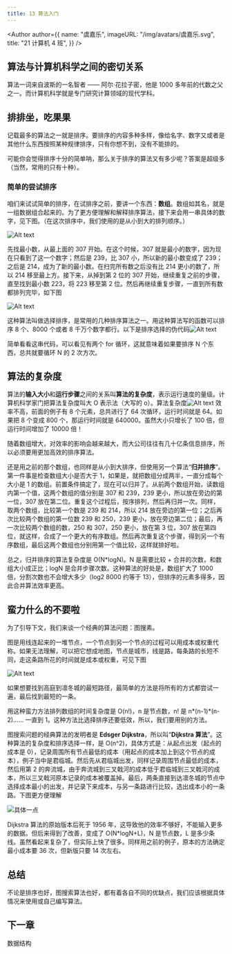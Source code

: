 ```yaml
---
title: 13 算法入门
---
```


<Author
  author={{
    name: "虞嘉乐",
    imageURL: "/img/avatars/虞嘉乐.svg",
    title: "21 计算机 4 班",
  }}
/>

<BVideo src="BV1EW411u7th" p="13" />

## 算法与计算机科学之间的密切关系

算法一词来自波斯的一名智者 —— 阿尔·花拉子密，他是 1000 多年前的代数之父之一。而计算机科学就是专门研究计算领域的现代学科。

## 排排坐，吃果果

记载最多的算法之一就是排序。要排序的内容多种多样，像给名字、数字又或者是其他什么东西按照某种规律排序，只有你想不到，没有不能排的。

可能你会觉得排序十分的简单呐，那么关于排序的算法又有多少呢？答案是超级多（当然，常用的只有十种）。

### 简单的尝试排序

咱们来试试简单的排序，在试排序之前，要讲一个东西：**数组**。数组如其名，就是一组数据组合起来的。为了更方便理解和解释排序算法，接下来会用一串具体的数字，见下图。（在这次排序中，我们使用的是从小到大的排列顺序。）

![Alt text](./%E5%BE%AE%E4%BF%A1%E6%88%AA%E5%9B%BE_20221122222909.png)

先找最小数，从最上面的 307 开始。在这个时候，307 就是最小的数字，因为现在只看到了这一个数字；然后是 239，比 307 小，所以新的最小数变成了 239；之后是 214，成为了新的最小数。在扫完所有数之后没有比 214 更小的数了，所以 214 移至最上方。接下来，从掉到第 2 位的 307 开始，继续重复之前的步骤，直至找到最小数 223，将 223 移至第 2 位。然后再继续重复步骤，一直到所有数都排列完毕，如下图

![Alt text](./%E5%BE%AE%E4%BF%A1%E6%88%AA%E5%9B%BE_20221122223742.png)

这种算法叫做选择排序，是常用的几种排序算法之一。用这种算法写的函数可以排序 8 个、8000 个或者 8 千万个数字都行。以下是排序选择的伪代码![Alt text](./%E5%BE%AE%E4%BF%A1%E6%88%AA%E5%9B%BE_20221122224045.png)

简单看看这串代码，可以看见有两个 for 循环，这就意味着如果要排序 N 个东西，总共就要循环 N 的 2 次方次。

## 算法的复杂度

算法的**输入大小**和**运行步骤**之间的关系叫**算法的复杂度**，表示运行速度的量级。计算机科学家门把算法复杂度叫大 O 表示法（大写的 o）。算法复杂度![Alt text](./%E5%BE%AE%E4%BF%A1%E6%88%AA%E5%9B%BE_20221122224908.png) 效率不高，前面的例子有 8 个元素，总共进行了 64 次循环，运行时间就是 64。如果把 8 个变成 800 个，那运行时间就是 640000。虽然大小只增长了 100 倍，但运行时间增加了 10000 倍！

随着数组增大，对效率的影响会越来越大，而大公司往往有几十亿条信息排序，所以必须要用更加高效的排序算法。

还是用之前的那个数组，也同样是从小到大排序，但使用另一个算法“**归并排序**”。第一件事是检查数组大小是否大于 1，如果是，就把数组分成两半，一直分成每个大小是 1 的数组。前置条件搞定了，现在可以归并了。从前两个数组开始，读数组内第一个值，这两个数组的值分别是 307 和 239，239 更小，所以放在旁边的第一位，307 放在第二位。重复这个过程后，按序排列，然后再归并一次。同样，取两个数组，比较第一个数是 239 和 214，所以 214 放在旁边的第一位；之后再次比较两个数组的第一位数 239 和 250，239 更小，放在旁边第二位；最后，再一次比较两个数组的数，250 和 307，250 更小，放在第 3 位，307 放在第四位，就这样，合成了一个更大的有序数组。然后再次重复这个步骤，得到另一个有序数组，最后这两个数组也分别用第一个值比较，这样就排好啦。

总之，归并排序的算法复杂度是 O(N\*logN)。N 是需要比较 + 合并的次数，和数组大小成正比；logN 是合并步骤次数。这种算法的好处是，数组扩大了 1000 倍，分割次数也不会增大多少（log2 8000 约等于 13），但排序的元素多得多，因此合并算法效率更高。

## 蛮力什么的不要啦

为了引导下文，我们来谈一个经典的算法问题：图搜素。

图是用线连起来的一堆节点，一个节点到另一个节点的过程可以用成本或权重代称。如果无法理解，可以把它想成地图，节点是城市，线是路，每条路的长短不同，走这条路所花的时间就是成本或权重，可见下图

![Alt text](./%E5%BE%AE%E4%BF%A1%E6%88%AA%E5%9B%BE_20221123180129.png)

如果想要找到高庭到凛冬城的最短路径，最简单的方法是将所有的方式都尝试一遍，最后找到最短的一条。

用这种蛮力方法排列数组的时间复杂度是 O(n!)，n 是节点数，n! 是 n*(n-1)*(n-2)…… 一直到 1。这种方法比选择排序还要低效，所以，我们要用别的方法。

图搜索问题的经典算法的发明者是 **Edsger Dijkstra**，所以叫“**Dijkstra 算法**”。这种算法的复杂度和排序选择一样，是 O(n^2)，具体方式是：从起点出发（起点的成本是 0），记录周围所有节点最低的成本（用起点的成本加上到这个节点的成本），例子当中是君临城。然后先从君临城出发，同样记录周围节点最低的成本，然后用第 2 的奔流城，由于奔流城到三叉戟河的成本低于君临城到三叉戟河的成本，所以三叉戟河原本记录的成本被覆盖掉。最后，两条直接到达凛冬城的节点中选择成本最小的出发，并记录下来成本，与另一条路进行比较，选出成本小的一条路。下图更方便理解

![具体一点](./%E5%BE%AE%E4%BF%A1%E6%88%AA%E5%9B%BE_20221123185717.png)

Dijkstra 算法的原始版本后死于 1956 年，这导致他的效率不够好，不能输入更多的数据。但后来得到了改善，变成了 O(N\*logN+L)，N 是节点数，L 是多少条线。虽然看起来复杂了，但实际上快了很多。同样用之前的例子，原本的方法确定最小成本要 36 次，但新版只要 14 次左右。

## 总结

不论是排序也好，图搜索算法也好，都有着各自不同的优缺点，我们应该根据具体情况来使用或自己编写算法。

## 下一章

数据结构
